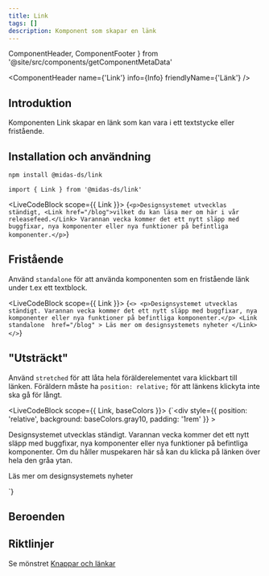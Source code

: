 ```yaml
---
title: Link
tags: []
description: Komponent som skapar en länk
---
```


  ComponentHeader,
  ComponentFooter
} from '@site/src/components/getComponentMetaData'

<ComponentHeader
  name={'Link'}
  info={Info}
  friendlyName={'Länk'}
/>

## Introduktion

Komponenten Link skapar en länk som kan vara i ett textstycke eller fristående.

## Installation och användning

```bash npm2yarn
npm install @midas-ds/link
```

```tsx
import { Link } from '@midas-ds/link'
```

<LiveCodeBlock scope={{ Link }}>
  {`<p>Designsystemet utvecklas ständigt, <Link href="/blog">vilket du kan läsa mer om här i vår releasefeed.</Link> Varannan vecka kommer det ett nytt släpp med buggfixar, nya komponenter eller nya funktioner på befintliga komponenter.</p>`}
</LiveCodeBlock>

## Fristående

Använd `standalone` för att använda komponenten som en fristående länk under t.ex ett textblock.

<LiveCodeBlock scope={{ Link }}>
  {`<>
    <p>Designsystemet utvecklas ständigt. Varannan vecka kommer det ett nytt släpp med buggfixar, nya komponenter eller nya funktioner på befintliga komponenter.</p>
    <Link 
        standalone 
        href="/blog"
    >
        Läs mer om designsystemets nyheter
    </Link>
</>`}
</LiveCodeBlock>

## "Utsträckt"

Använd `stretched` för att låta hela förälderelementet vara klickbart till länken. Föräldern måste ha `position: relative;` för att länkens klickyta inte ska gå för långt.

<LiveCodeBlock scope={{ Link, baseColors }}>
  {`<div 
      style={{
        position: 'relative',
        background: baseColors.gray10,
        padding: '1rem'
      }}
    >
    <p>Designsystemet utvecklas ständigt. Varannan vecka kommer det ett nytt släpp med buggfixar, nya komponenter eller nya funktioner på befintliga komponenter. Om du håller muspekaren här så kan du klicka på länken över hela den gråa ytan.</p>
    <Link 
        standalone 
        stretched
        href="/blog"
    >
        Läs mer om designsystemets nyheter
    </Link>
</div>`}
</LiveCodeBlock>

## Beroenden

<ComponentFooter info={Info} />

## Riktlinjer

Se mönstret [Knappar och länkar](/design-patterns/buttons-and-links)